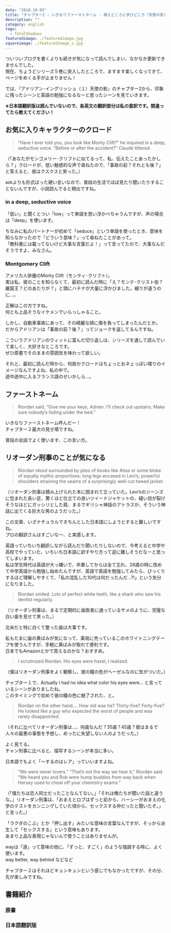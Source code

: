 ```yaml
---
date: "2018-10-03"
title: "チャプター2 : いきなりファーストネーム - 萌えどころと学びどころ『天使の影/アドリアン･イングリッシュ(1)』"
description: ""
category: english
tags:
  - fatalShadows
featuredimage: ./featuredimage.jpg
squareimage: ./featuredimage_s.jpg
---
```



ついついブログを書くよりも続きが気になって読んでしまい、なかなか更新できませんでした。  
現在、ちょうどシリーズ５巻に突入したところで、ますます楽しくなってきて、ページをめくる手が止まりません！

では、『アドリアン･イングリッシュ（１）天使の影』のチャプター2から、印象に残ったシーンと英語の勉強になるなーと思ったシーンを見ていきます。

<FatalShadowsIndex />

**※日本語翻訳版は読んでいないので、各英文の翻訳部分は私の意訳です。間違ってたら教えてください！**

## お気に入りキャラクターのクロード

<Blockquote srcName="Fatal Shadows (The Adrien English Mysteries #1)" srcURL="https://amzn.to/2CZqPOP" book>
“Have I ever told you, you look like Monty Clift?” he inquired in a deep, seductive voice. “Before or after the accident?” Claude tittered.
</Blockquote>

<p className="translation"> （「あなたがモンゴメリー･クリフトに似てるって、私、伝えたことあったかしら？」クロードが、低い魅惑的な声で尋ねたので、「事故の前？それとも後？」と答えると、彼はクスクスと笑った。）</p>

<Vocabulary en="inquire" ja="尋ねる、調査する" />

askよりも形式ばった硬い言いなので、普段の生活でほぼ見たり聞いたりすることないんですが、小説読んでると頻出ですね。

### in a deep, seductive voice

「低い」と聞くとつい「low」って単語を思い浮かべちゃうんですが、声の場合は「deep」を使います。

ちなみに私のパートナーが初めて「seduce」という単語を使ったとき、意味を知らなかったので「どういう意味？」って尋ねたことがあって。  
「教科書には載ってないけど大事な言葉だよ！」って言ってたので、大事なんだそうですよ、みなさん。

### Montgomery Clift

アメリカ人俳優のMonty Clift（モンティ･クリフト）。  
実は私、彼のことを知らなくて、最初に読んだ時に「え？モンテ･クリスト伯？巌窟王？どのあたりが？」と頭にハテナが大量に浮かびました。綴りが違うのに…。

正解はこの方ですね。  
何とも上品そうなイケメンでいらっしゃること。

<Instagram id="c1R1oRKorO" />

しかし、自動車事故にあって、その綺麗な顔に傷を負ってしまったんだとか。  
だからアドリアンは「事故の前？後？」ってジョークを返してるんですね。

こういうアドリアンのウィットに富んだ切り返しは、シリーズを通して読んでいて楽しく、大好きなところです。  
ぜひ原書でそのままの雰囲気を味わって欲しい。

それと、最初に読んだ時から、何故かクロードはちょっとおネェっぽい喋りのイメージなんですよね、私の中で。  
途中途中に入るフランス語のせいかしら…。

## ファーストネーム

<Blockquote srcName="Fatal Shadows (The Adrien English Mysteries #1)" srcURL="https://amzn.to/2CZqPOP" book>
Riordan said, “Give me your keys, Adrien. I’ll check out upstairs. Make sure nobody’s hiding under the bed.”
</Blockquote>

いきなりファーストネーム呼んだー！  
チャプター２最大の見せ場ですね。

<Vocabulary en="Make sure" ja="確かめる、確認する" />

普段の会話でよく使います、この言い方。

## リオーダン刑事のことが気になる

<Blockquote srcName="Fatal Shadows (The Adrien English Mysteries #1)" srcURL="https://amzn.to/2CZqPOP" book>
Riordan stood surrounded by piles of books like Atlas or some bloke of equally mythic proportions: long legs encased in Levi’s, powerful shoulders straining the seams of a surprisingly well-cut tweed jacket.
</Blockquote>

<p className="translation">（リオーダン刑事は積み上げられた本に囲まれて立っていた。Levi’sのジーンズに包まれた長い足、驚くほど仕立ての良いツイードジャケットの、縫い目が裂けそうなほどにガッシリとした肩、まるでギリシャ神話のアトラスか、そういう神話に出てくる巨大な男のようだった。）</p>

この文章、いざナチュラルできちんとした日本語にしようとすると難しいですね。  
プロの翻訳さんはすごいなー、と実感します。

英語っていちいち翻訳しながら読んだり聞いたりしないので、今考えると中学や高校でやっていた、いちいち日本語に訳すやり方って逆に難しそうだなーと思ってしまいます。  
私は学生時代は英語が大っ嫌いで、卒業してからは全て忘れ、28歳の時に改めて中学英語から勉強し始めたんですが、英語で英語を勉強してみたら、びっくりするほど理解しやすくて、「私の混乱した10代は何だったんだ…?!」という気分になりました。

<Blockquote srcName="Fatal Shadows (The Adrien English Mysteries #1)" srcURL="https://amzn.to/2CZqPOP" book>
Riordan smiled. Lots of perfect white teeth, like a shark who saw his dentist regularly.
</Blockquote>

<p className="translation">（リオーダン刑事は、まるで定期的に歯医者に通っているサメのように、完璧な白い歯を見せて笑った。） </p>

北米だと特に白くて整った歯は大事です。

私もたまに歯の黄ばみが気になって、薬局に売っているこのホワイトニングテープを使うんですが、手軽に黄ばみが取れて便利です。  
日本でもAmazonとかで買えるのかな？おすすめ。

<Blockquote srcName="Fatal Shadows (The Adrien English Mysteries #1)" srcURL="https://amzn.to/2CZqPOP" book>
I scrutinized Riordan. His eyes were hazel, I realized.
</Blockquote>

<p className="translation">（僕はリオーダン刑事をよく観察し、彼の瞳の色がヘーゼルなのに気がついた。）</p>

チャプター１で、Actually I had no idea what color his eyes were... と言っているシーンがありましたね。  
このタイミングで初めて彼の瞳の色に魅了された、と。

<Blockquote srcName="Fatal Shadows (The Adrien English Mysteries #1)" srcURL="https://amzn.to/2CZqPOP" book>
Riordan on the other hand.... How old was he? Thirty-five? Forty-five? He looked like a guy who expected the worst of people and was rarely disappointed.
</Blockquote>

<p className="translation">（それに比べてリオーダン刑事は…、何歳なんだ？35歳？45歳？彼はまるで人々の最悪の事態を予想し、めったに失望しない人のようだった。）</p>

よく見てる。  
チャン刑事に比べると、描写するシーンが本当に多い。

<Vocabulary en="rarely" ja="めったに〜しない" />

日本語でもよく「〜するのはレア」っていいますよね。

<Blockquote srcName="Fatal Shadows (The Adrien English Mysteries #1)" srcURL="https://amzn.to/2CZqPOP" book>
“We were never lovers.” “That’s not the way we hear it,” Riordan said. “We heard you and Rob were hump buddies from way back when Hersey used to cheat off your chemistry exams.”
</Blockquote>

<p className="translation"> （「僕たちは恋人同士だったことなんてない。」「それは俺たちが聞いた話と違うな。」リオーダン刑事は、「おまえとロブはずっと前から、ハーシーがおまえの化学のテストをカンニングしていた頃から、セックスする仲だったと聞いたぞ。」と言った。）</p>

<Vocabulary en="hump" ja="セックスする" />

「ラクダのこぶ」とか「押し出す」みたいな意味の言葉なんですが、そっから派生して「セックスする」という意味もあります。  
あまり上品な表現じゃないんで使うことはありませんが。

<Vocabulary en="from way back" ja="ずっと前から" />

wayは「道」って意味の他に、「ずっと、すごく」のような強調する時に、よく使います。  
way better, way behind などなど

チャプター２はそれほどキュンキュンという感じでもなかったですが、その分、先が楽しみですね。

## 書籍紹介

### 原書

<Amazon
  asin="B007ZRH38I"
  title="Fatal Shadows (The Adrien English Mysteries #1)"
  linkId="3f48c4e0e134876742ced4a713212ed5"
  author="Josh Lanyon"
/>

### 日本語翻訳版

<Amazon
  asin="B00KW25SO4"
  title="天使の影 (アドリアン･イングリッシュ #1)"
  linkId="03d8f48cbbd0396c86871a24d04afe0a"
  author="ジョシュ･ラニヨン"
  kindleUnlimited
/>

<FatalShadowsIndex open />